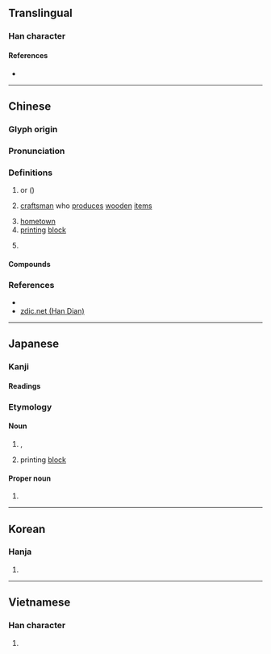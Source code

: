 {{character info/new}}
==Translingual==

===Han character===
{{Han char|rn=75|rad=木|as=07|sn=11|four=40941|canj=DYTJ,XDYTJ|ids=⿰木辛}}

====References====
* {{Han ref|kx=0528.250|dkj=14845|dj=0917.130|hdz=21219.030|uh=6893|ud=26771|bh=B1EA|bd=45546}}

----

==Chinese==
{{zh-forms}}
{{zh-wp}}

===Glyph origin===
{{Han etym}}

===Pronunciation===
{{zh-pron
|m=zǐ
|c=zi2
|mn=qz:chír/xm,zz:chú
|mc=y
|oc=y
|cat=n
}}

===Definitions===
{{zh-hanzi}}

# {{vern|yellow catalpa}} or {{vern|Chinese catalpa}} ({{taxlink|Catalpa ovata|species|noshow=1|ver=170110}})
#: {{zh-l|付木}}
# [[craftsman]] who [[produce]]s [[wooden]] [[item]]s
#: {{zh-l|梓匠}}
# [[hometown]]
# [[printing]] [[block]]
#: {{zh-l|付梓}}
# {{surname|lang=zh}}

====Compounds====
{{zh-der|上梓|付梓|吳敬梓|喬梓|杞梓|桑梓|桑梓之邦|梓人|梓匠|梓匠輪輿|梓器|梓宮|梓材|梓鄉|梓里|橋梓|荊南杞梓|賢喬梓|鄉梓}}

===References===
* {{R:twedu|A01935}}
* [http://www.zdic.net/z/1b/js/6893.htm zdic.net (Han Dian)]

----

==Japanese==

===Kanji===
{{ja-kanji|grade=|rs=木07}}

====Readings====
{{ja-readings
|goon=し<し
|kanon=し<し
|kun=あずさ-<あづさ-
}}

===Etymology===
{{ja-kanjitab|あずさ|yomi=k}}

====Noun====
{{ja-noun|あずさ|アズサ|hhira=あづさ|hkata=アヅサ}}

# {{vern|Japanese cherry birch|pedia=1}}, {{taxlink|Betula grossa|species|noshow=1|ver=170110}}
# printing [[block]]

====Proper noun====
{{ja-pos|proper noun|あずさ}}

# {{given name|female|lang=ja}}

----

==Korean==

===Hanja===
{{ko-hanja|hangeul=재|eumhun=|rv=jae|mr=chae|y=cay}}

# {{defn|lang=ko|sort=木07}}

----

==Vietnamese==

===Han character===
{{vi-hantu|[[tử]]|rs=木07}}

# {{defn|vi}}